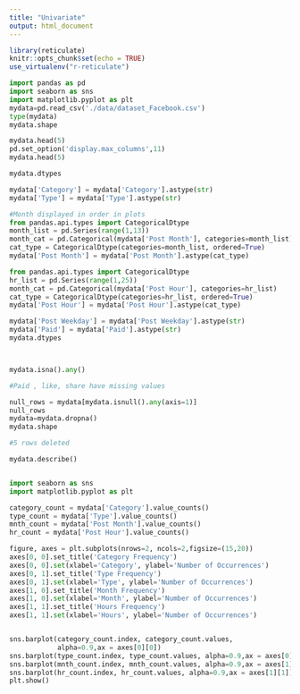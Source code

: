 ```yaml
---
title: "Univariate"
output: html_document
---
```


```r
library(reticulate)
knitr::opts_chunk$set(echo = TRUE)
use_virtualenv("r-reticulate")

```
```python

import pandas as pd
import seaborn as sns
import matplotlib.pyplot as plt
mydata=pd.read_csv('./data/dataset_Facebook.csv')
type(mydata)
mydata.shape

mydata.head(5)
pd.set_option('display.max_columns',11)
mydata.head(5)

mydata.dtypes 

mydata['Category'] = mydata['Category'].astype(str)
mydata['Type'] = mydata['Type'].astype(str)

#Month displayed in order in plots
from pandas.api.types import CategoricalDtype
month_list = pd.Series(range(1,13))
month_cat = pd.Categorical(mydata['Post Month'], categories=month_list)
cat_type = CategoricalDtype(categories=month_list, ordered=True)
mydata['Post Month'] = mydata['Post Month'].astype(cat_type)

from pandas.api.types import CategoricalDtype
hr_list = pd.Series(range(1,25))
month_cat = pd.Categorical(mydata['Post Hour'], categories=hr_list)
cat_type = CategoricalDtype(categories=hr_list, ordered=True)
mydata['Post Hour'] = mydata['Post Hour'].astype(cat_type)

mydata['Post Weekday'] = mydata['Post Weekday'].astype(str)
mydata['Paid'] = mydata['Paid'].astype(str)
mydata.dtypes 



mydata.isna().any()

#Paid , like, share have missing values

null_rows = mydata[mydata.isnull().any(axis=1)]
null_rows
mydata=mydata.dropna()
mydata.shape

#5 rows deleted

mydata.describe()


import seaborn as sns
import matplotlib.pyplot as plt

category_count = mydata['Category'].value_counts()
type_count = mydata['Type'].value_counts()
mnth_count = mydata['Post Month'].value_counts()
hr_count = mydata['Post Hour'].value_counts()

figure, axes = plt.subplots(nrows=2, ncols=2,figsize=(15,20))
axes[0, 0].set_title('Category Frequency')
axes[0, 0].set(xlabel='Category', ylabel='Number of Occurrences')
axes[0, 1].set_title('Type Frequency')
axes[0, 1].set(xlabel='Type', ylabel='Number of Occurrences')
axes[1, 0].set_title('Month Frequency')
axes[1, 0].set(xlabel='Month', ylabel='Number of Occurrences')
axes[1, 1].set_title('Hours Frequency')
axes[1, 1].set(xlabel='Hours', ylabel='Number of Occurrences')


sns.barplot(category_count.index, category_count.values,
            alpha=0.9,ax = axes[0][0])
sns.barplot(type_count.index, type_count.values, alpha=0.9,ax = axes[0][1])
sns.barplot(mnth_count.index, mnth_count.values, alpha=0.9,ax = axes[1][0])
sns.barplot(hr_count.index, hr_count.values, alpha=0.9,ax = axes[1][1])
plt.show()


```



